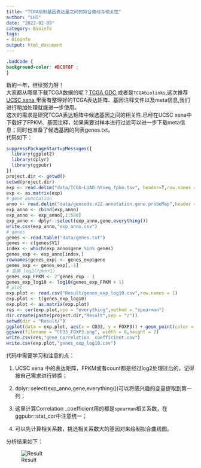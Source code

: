 ```yaml
---
title: "TCGA绘制基因表达量之间的拟合曲线与相关性"
author: "LHS"
date: "2022-02-09"
category: Bioinfo
tags: 
- Bioinfo
output: html_document
---
```


```css
.badCode {
background-color: #BC8F8F ;
}
```

新的一年，继续努力呀！  
大家都从哪里下载TCGA数据的呢？[TCGA GDC](https://portal.gdc.cancer.gov/),或者是`TCGAbiolinks`,这次推荐[UCSC xena](https://xenabrowser.net/datapages/),里面有整理好的TCGA表达矩阵、基因注释文件以及meta信息,我们进行稍加处理就能进一步使用。  
这次的需求是研究TCGA表达矩阵中候选基因之间的相关性.已经在UCSC xena中下载好了FPKM、基因注释，如果需要对样本进行过滤可以进一步下载meta信息；同时也准备了候选基因的列表genes.txt。  
代码如下：

```R
suppressPackageStartupMessages({
  library(ggplot2)
  library(dplyr)
  library(ggpubr)
})
project.dir <- getwd()
setwd(project.dir)
exp <- read.delim("data/TCGA-LUAD.htseq_fpkm.tsv", header=T,row.names = 1)
exp <- as.matrix(exp)
# gene annotation
anno <- read.delim("data/gencode.v22.annotation.gene.probeMap",header = T,row.names = 1)
exp_anno <- cbind(exp,anno)
exp_anno <- exp_anno[,1:586]
exp_anno <- dplyr::select(exp_anno,gene,everything())
write.csv(exp_anno,"exp_anno.csv")
# genes
genes <- read.table("data/genes.txt")
genes <- c(genes$V1)
index <- which(exp_anno$gene %in% genes)
genes_exp <- exp_anno[index,]
rownames(genes_exp) <- genes_exp$gene
genes_exp <- genes_exp[,-1]
# 变换 log2(fpkm+1)
genes_exp_FPKM <- 2^genes_exp - 1
genes_exp_log10 <- log10(genes_exp_FPKM + 1)
# plot
exp.plot <- read.csv("Result/genes_exp_log10.csv",row.names = 1)
exp.plot <- t(genes_exp_log10)
exp.plot <- as.matrix(exp.plot)
res <- cor(exp.plot,use = "everything",method = "spearman")
dir.create(paste(project.dir,"Result",sep = "/"))
setwd(dir = "Result/")
ggplot(data = exp.plot, aes(x = CD33, y = FOXP3)) + geom_point(color = "red") + stat_smooth(method="lm",se = FALSE) + theme_bw() + stat_cor(data = exp.plot, method = "spearman") + labs(x = expression("CD33 expression"* "(log"["10"] * ")" ),y =expression("FOXP3 expression"* "(log"["10"] * ")" ) ) 
ggsave(filename = "CD33_FOXP3.png", width = 8,height = 7)
write.csv(res,"gene_Correlation _coefficient.csv")
write.csv(exp.plot,"genes_exp_log10.csv")
```

代码中需要学习和注意的点：

1. UCSC xena 中的表达矩阵，FPKM或者count都是经过log2处理过后的，记得按自己需求进行转换；

2. dplyr::select(exp_anno,gene,everything())可以将感兴趣的变量提取到第一列；

3. 这里计算Correlation _coefficient用的都是`spearman`相关系数，在ggpubr::stat_cor中注意统一；

4. 可以先计算相关系数，挑选相关系数大的基因对来绘制拟合曲线图。


分析结果如下：

![Result](https://github.com/Farewellznm/myblog/blob/main/content/posts/pic/TCGA_Correlation.png?raw=true "CD163_CXCL12")

